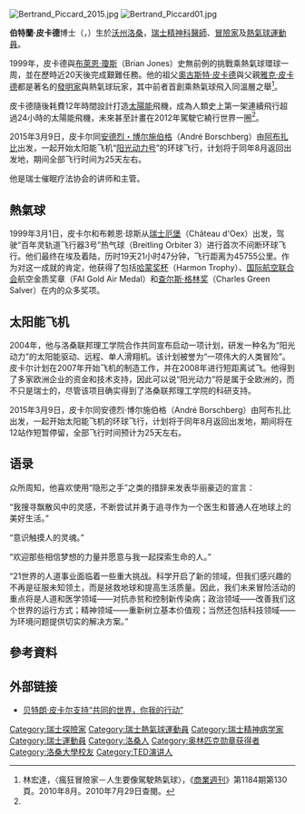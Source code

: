 {{fansite}} 
{{noteTA
|T=zh-hans:贝特朗·皮卡尔; zh-hant:貝特朗·皮卡爾; zh-hk:伯特朗·皮卡;
|1=zh-hans:贝特朗; zh-hant:貝特朗; zh-hk:伯特朗;
|2=zh-hans:皮卡尔; zh-hant:皮卡爾; zh-hk:伯特朗·皮卡;
}}
[[File:Bertrand_Piccard_2015.jpg|thumb]]
[[Image:Bertrand_Piccard01.jpg|thumb]]

'''伯特蘭·皮卡德'''博士（{{lang-fr|Bertrand Piccard}}，{{bd|1958年|3月1日}}）生於[[沃州|沃州]][[洛桑|洛桑]]，[[瑞士|瑞士]][[精神科醫師|精神科醫師]]、[[冒險家|冒險家]]及[[氣球|熱氣球運動員]]。

1999年，皮卡德與[[布萊恩·瓊斯|布萊恩·瓊斯]]（Brian Jones）史無前例的挑戰乘熱氣球環球一周，並在歷時近20天後完成艱難任務。他的祖父[[奧古斯特·皮卡爾德|奧古斯特·皮卡德]]與父親[[雅克·皮卡德|雅克·皮卡德]]都是著名的[[發明家|發明家]]與熱氣球玩家，其中前者首創乘熱氣球飛入同溫層之舉<ref name="BW">林宏達，〈瘋狂冒險家－人生要像駕駛熱氣球〉，《[[商業週刊|商業週刊]]》第1184期第130頁。2010年8月。2010年7月29日查閱。</ref>。

皮卡德隨後耗費12年時間設計打造[[太陽能|太陽能]]飛機，成為人類史上第一架連續飛行超過24小時的太陽能飛機，未來甚至計畫在2012年駕駛它繞行世界一圈<ref name="BW" />。

2015年3月9日，皮卡尔同[[安德烈・博尔施伯格|安德烈・博尔施伯格]]（André Borschberg）由[[阿布扎比|阿布扎比]]出发，一起开始太阳能飞机“[[阳光动力号|阳光动力号]]”的环球飞行，计划将于同年8月返回出发地，期间全部飞行时间为25天左右。

他是瑞士催眠疗法协会的讲师和主管。

== 熱氣球 ==
1999年3月1日，皮卡尔和布赖恩·琼斯从[[瑞士|瑞士]][[厄堡|厄堡]]（Château d'Oex）出发，驾驶“百年灵轨道飞行器3号”热气球（Breitling Orbiter 3）进行首次不间断环球飞行。他们最终在埃及着陆，历时19天21小时47分钟，飞行距离为45755公里。作为对这一成就的肯定，他获得了包括[[哈蒙奖杯|哈蒙奖杯]]（Harmon Trophy）、[[国际航空联合会|国际航空联合会]]航空金质奖章（FAI Gold Air Medal）和[[查尔斯·格林奖|查尔斯·格林奖]]（Charles Green Salver）在内的众多奖项。

== 太阳能飞机 ==
2004年，他与洛桑联邦理工学院合作共同宣布启动一项计划，研发一种名为“阳光动力”的太阳能驱动、远程、单人滑翔机。该计划被誉为“一项伟大的人类冒险”。皮卡尔计划在2007年开始飞机的制造工作，并在2008年进行短距离试飞。他得到了多家欧洲企业的资金和技术支持，因此可以说“阳光动力”将是属于全欧洲的，而不只是瑞士的，尽管该项目确实得到了洛桑联邦理工学院的科研支持。

2015年3月9日，皮卡尔同安德烈·博尔施伯格（André Borschberg）由阿布扎比出发，一起开始太阳能飞机的环球飞行，计划将于同年8月返回出发地，期间将在12站作短暂停留，全部飞行时间预计为25天左右。

== 语录 ==
众所周知，他喜欢使用“隐形之手”之类的措辞来发表华丽豪迈的宣言：

“我搜寻飘散风中的灵感，不断尝试并勇于追寻作为一个医生和普通人在地球上的美好生活。”

“意识触摸人的灵魂。”

“欢迎那些相信梦想的力量并愿意与我一起探索生命的人。”

“21世界的人道事业面临着一些重大挑战。科学开启了新的领域，但我们感兴趣的不再是征服未知领土，而是拯救地球和提高生活质量。因此，我们未来冒险活动的重点将是人道和医学领域——对抗赤贫和控制新传染病；政治领域——改善我们这个世界的运行方式；精神领域——重新树立基本价值观；当然还包括科技领域——为环境问题提供切实的解决方案。”

== 參考資料 ==
{{reflist}}

== 外部链接 ==
*[http://ourworld-yourmove.org/blog-chinese/?p=182 贝特朗·皮卡尔支持“共同的世界，你我的行动”]{{dead link|date=2018年4月 |bot=InternetArchiveBot |fix-attempted=yes }}

{{Authority control}}

{{DEFAULTSORT:Piccard, Bertrand}}
[[Category:瑞士探險家|Category:瑞士探險家]]
[[Category:瑞士熱氣球運動員|Category:瑞士熱氣球運動員]]
[[Category:瑞士精神病学家|Category:瑞士精神病学家]]
[[Category:瑞士運動員|Category:瑞士運動員]]
[[Category:洛桑人|Category:洛桑人]]
[[Category:奥林匹克勋章获得者|Category:奥林匹克勋章获得者]]
[[Category:洛桑大學校友|Category:洛桑大學校友]]
[[Category:TED演讲人|Category:TED演讲人]]